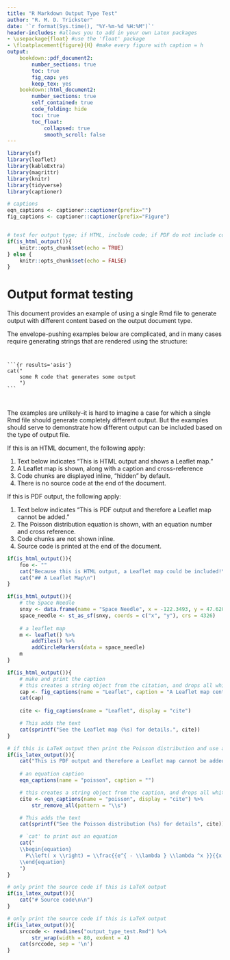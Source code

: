 ---
title: "R Markdown Output Type Test"
author: "R. M. D. Trickster"
date: '`r format(Sys.time(), "%Y-%m-%d %H:%M")`'
header-includes: #allows you to add in your own Latex packages
- \usepackage{float} #use the 'float' package
- \floatplacement{figure}{H} #make every figure with caption = h
output:
    bookdown::pdf_document2:
        number_sections: true
        toc: true
        fig_cap: yes
        keep_tex: yes
    bookdown::html_document2:
        number_sections: true
        self_contained: true
        code_folding: hide
        toc: true
        toc_float:
            collapsed: true
            smooth_scroll: false
---

```{r setup, include=FALSE}
library(sf)
library(leaflet)
library(kableExtra)
library(magrittr)
library(knitr)
library(tidyverse)
library(captioner)

# captions
eqn_captions <- captioner::captioner(prefix="")
fig_captions <- captioner::captioner(prefix="Figure")


# test for output type; if HTML, include code; if PDF do not include code
if(is_html_output()){
    knitr::opts_chunk$set(echo = TRUE)
} else {
    knitr::opts_chunk$set(echo = FALSE)
}
```

# Output format testing
This document provides an example of using a single Rmd file to generate output with different content based on the output document type.

The envelope-pushing examples below are complicated, and in many cases require generating strings that are rendered using the structure:

<code><pre>```{r results='asis'}
cat("
    some R code that generates some output
    ")
```</pre></code>

The examples are unlikely--it is hard to imagine a case for which a single Rmd file should generate completely different output. But the examples should serve to demonstrate how different output can be included based on the type of output file.

If this is an HTML document, the following apply:

1. Text below indicates "This is HTML output and shows a Leaflet map."
1. A Leaflet map is shown, along with a caption and cross-reference
1. Code chunks are displayed inline, "hidden" by default.
1. There is no source code at the end of the document.

If this is PDF output, the following apply:

1. Text below indicates "This is PDF output and therefore a Leaflet map cannot be added." 
1. The Poisson distribution equation is shown, with an equation number and cross reference.
1. Code chunks are not shown inline.
1. Source code is printed at the end of the document.

```{r, results='asis'}
if(is_html_output()){
    foo <- ""
    cat("Because this is HTML output, a Leaflet map could be included!\n\n")
    cat("## A Leaflet Map\n")
}
```

```{r}
if(is_html_output()){
    # the Space Needle
    snxy <- data.frame(name = "Space Needle", x = -122.3493, y = 47.6205)
    space_needle <- st_as_sf(snxy, coords = c("x", "y"), crs = 4326)
    
    # a leaflet map
    m <- leaflet() %>% 
        addTiles() %>% 
        addCircleMarkers(data = space_needle)
    m
}
```

```{r, results='asis'}
if(is_html_output()){
    # make and print the caption
    # this creates a string object from the citation, and drops all white space
    cap <- fig_captions(name = "Leaflet", caption = "A Leaflet map centered at the Space Needle\n\n")
    cat(cap)
    
    cite <- fig_captions(name = "Leaflet", display = "cite")

    # This adds the text 
    cat(sprintf("See the Leaflet map (%s) for details.", cite))
}
```


```{r, results='asis'}
# if this is LaTeX output then print the Poisson distribution and use an equation number and cross-reference
if(is_latex_output()){
    cat("This is PDF output and therefore a Leaflet map cannot be added.\n\n")
    
    # an equation caption
    eqn_captions(name = "poisson", caption = "")

    # this creates a string object from the caption, and drops all white space
    cite <- eqn_captions(name = "poisson", display = "cite") %>% 
        str_remove_all(pattern = "\\s")

    # This adds the text 
    cat(sprintf("See the Poisson distribution (%s) for details", cite))

    # `cat' to print out an equation
    cat("
    \\begin{equation}
      P\\left( x \\right) = \\frac{{e^{ - \\lambda } \\lambda ^x }}{{x!}}\
    \\end{equation}    
    ")
}
```

```{r results='asis'}
# only print the source code if this is LaTeX output
if(is_latex_output()){
    cat("# Source code\n\n")
}
```

```{r comment='', }
# only print the source code if this is LaTeX output
if(is_latex_output()){
    srccode <- readLines("output_type_test.Rmd") %>% 
        str_wrap(width = 80, exdent = 4)
    cat(srccode, sep = '\n')
}
```


